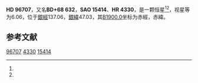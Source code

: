 {{Starbox begin
| name = HD 96707
}}
{{Starbox observe
| epoch = [[J2000.0|J2000.0]]
| constell = {{星座名待查}}<ref name=SIMBAD>{{cite web
 | url=http://simbad.u-strasbg.fr/simbad/sim-id?Ident=HR+4330
 | title =Pulsating variable Star
 | publisher=Centre de Données astronomiques de Strasbourg
 | work=SIMBAD
 | accessdate=2012-07-13}}</ref><ref name=DATA>{{cite web
 | url=http://vizier.u-strasbg.fr/viz-bin/VizieR-5?-out.add=.&-source=5050&-corr=PK=HR&-out.max=9999&HR=4330
 | title=VizieR Detailed Page
 | accessdate=2012-07-13
 | archive-date=2016-03-04
 | archive-url=https://web.archive.org/web/20160304232706/http://vizier.u-strasbg.fr/viz-bin/VizieR-5?-out.add=.&-source=5050&-corr=PK=HR&-out.max=9999&HR=4330
 | dead-url=no
 }}</ref>
| 星官 = 
| ra = {{RA|11|9|39.9}}<ref name=SIMBAD /><ref name=DATA />
| dec = {{DEC|+67|12|37}}<ref name=SIMBAD /><ref name=DATA />
| appmag_v = 6.06<ref name=SIMBAD /><ref name=DATA />
}}
{{Starbox character
| class = F0pSr<ref name=SIMBAD /><ref name=DATA />
| b-v = 0.22<ref name=SIMBAD /><ref name=DATA />
| u-b = 0.13<ref name=SIMBAD /><ref name=DATA />
| r-i = <ref name=SIMBAD /><ref name=DATA />
| variable = 
}}
{{Starbox astrometry
| radial_v = 0.13
| prop_mo_ra = 5
| parallax = 
| p_error = 
}}
{{Starbox catalog
| names =BD+68 632，[[SAO星表|SAO]] 15414，[[HD星表|HD]] 96707，[[HR星表|HR]] 4330}}
{{Starbox reference |Simbad=HR+4330}}
{{Starbox end}}

'''HD 96707'''，又名'''BD+68 632'''，'''SAO 15414'''、'''HR 4330'''，是一颗恒星<ref name=SIMBAD /><ref name=DATA />，视星等为6.06，位于[[銀道座標系|銀經]]137.06，[[銀道座標系|銀緯]]47.03，其[[B1900.0|B1900.0]]坐标为赤經{{RA|11|3|19.4}}，赤緯{{DEC|+67|47.03|9}}。

== 参考文献 ==
{{reflist}}

{{star-stub}}

[[Category:HD和HDE天體|96707]]
[[Category:HR天體|4330]]
[[Category:SAO天體|15414]]